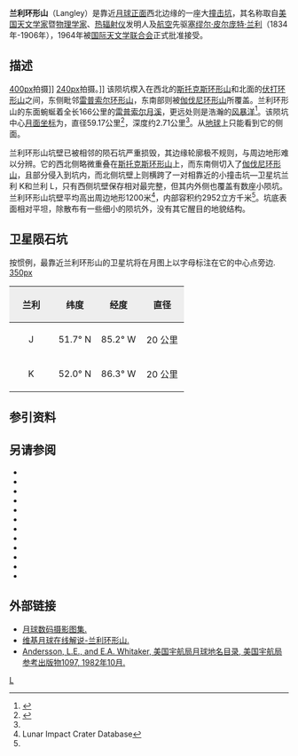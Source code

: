 {{lunar crater data|
 image=LangleyCrater.jpg|240px|
 caption=[[月球轨道器5号|月球轨道器5号]]拍摄的图像。|
 latitude=51.17|
 N_or_S=N|
 longitude=86.05|
 E_or_W=W|
 diameter=59.17公里|
 depth=2.71公里|
 colong=87|
 eponym=[[塞缪尔·兰利|塞缪尔·皮·兰利]]}}
'''兰利环形山'''（Langley）是靠近[[月球正面|月球正面]]西北边缘的一座大[[撞击坑|撞击坑]]，其名称取自[[美国|美国]][[天文学家|天文学家]]暨[[物理学家|物理学家]]、[[辐射热测量计|热辐射仪]]发明人及[[航空|航空]]先驱[[塞缪尔·兰利|塞缪尔·皮尔庞特·兰利]]（1834年-1906年），1964年被[[国际天文学联合会|国际天文学联合会]]正式批准接受。

==描述== 
[[image:Normal_Volta-Repsold_LO-IV-188M_LTVT.jpg|400px]]拍摄]] 
[[image:Volta_+_Galvani_+_Repsold_-_LROC_-_WAC.jpg|240px]]拍摄。]] 
该陨坑楔入在西北的[[斯托克斯环形山|斯托克斯环形山]]和北面的[[伏打环形山|伏打环形山]]之间，东侧毗邻[[雷普索尔环形山|雷普索尔环形山]]，东南部则被[[伽伐尼环形山|伽伐尼环形山]]所覆盖。兰利环形山的东面蜿蜒着全长166公里的[[雷普索尔环形山#雷普索尔月溪|雷普索尔月溪]]，更远处则是浩瀚的[[风暴洋|风暴洋]]<ref>{{Cite web |url=http://planetarynames.wr.usgs.gov/images/Lunar/lac_21_lo.pdf |title=Crater Langley on the map LAC-21. |accessdate=2017-03-11 |archive-date=2013-02-20 |archive-url=https://web.archive.org/web/20130220125357/http://planetarynames.wr.usgs.gov/images/Lunar/lac_21_lo.pdf |dead-url=no }}</ref>。该陨坑中心[[月面坐标|月面坐标]]为{{Coord|51.17|N|86.05|W|globe:Moon|nogoogle=1|noosm=1}}，直径59.17公里<ref name="IAU">{{Cite web |url=http://planetarynames.wr.usgs.gov/Feature/3271 |title=Directory of the International Astronomical Union |accessdate=2017-03-11 |archive-date=2019-08-09 |archive-url=https://web.archive.org/web/20190809205502/https://planetarynames.wr.usgs.gov/Feature/3271 |dead-url=no }}</ref>，深度约2.71公里<ref name="LICD"/>。从[[地球|地球]]上只能看到它的侧面。

兰利环形山坑壁已被相邻的陨石坑严重损毁，其边缘轮廓极不规则，与周边地形难以分辨。它的西北侧略微重叠在[[斯托克斯环形山|斯托克斯环形山]]上，而东南侧切入了[[伽伐尼环形山|伽伐尼环形山]]，且部分侵入到坑内，而北侧坑壁上则横跨了一对相靠近的小撞击坑—卫星坑兰利 K和兰利 L，只有西侧坑壁保存相对最完整，但其内外侧也覆盖有数座小陨坑。兰利环形山坑壁平均高出周边地形1200米<ref name=LICD>Lunar Impact Crater Database</ref>，内部容积约2952立方千米<ref name="LICD"/>。坑底表面相对平坦，除散布有一些细小的陨坑外，没有其它醒目的地貌结构。

==卫星陨石坑==
按惯例，最靠近兰利环形山的卫星坑将在月图上以字母标注在它的中心点旁边.
[[image:Langley_sattelite_craters_map.jpg|350px]]

{| class="wikitable"
!width="25%" style="background:#eeeeee;" |兰利 
!width="25%" style="background:#eeeeee;" |纬度
!width="25%" style="background:#eeeeee;" |经度
!width="25%" style="background:#eeeeee;" |直径
|-
|align="center"|J
|align="center"|51.7° N
|align="center"|85.2° W
|align="center"|20 公里
|-
|align="center"|K
|align="center"|52.0° N
|align="center"|86.3° W
|align="center"|20 公里
|}{{clear}}
==参引资料==
{{Reflist}}

==另请参阅==
{{refbegin}}
* {{cite book
  | last1 = Andersson
  | first1 = L. E.
  | last2 = Whitaker
  | first2 = E. A.
  | authorlink2 = Ewen Whitaker
  | date = 1982
  | title = [[NASA|NASA]] Catalogue of Lunar Nomenclature
  | publisher = NASA RP-1097
  | ref = harv
  }}
* {{cite web
  | last = Blue
  | first = Jennifer
  | date = July 25, 2007
  | title = Gazetteer of Planetary Nomenclature
  | publisher = [[United_States_Geological_Survey|USGS]]
  | url = http://planetarynames.wr.usgs.gov/
  | accessdate = 2007-08-05
  | ref = harv
  | archive-date = 2018-12-25
  | archive-url = https://web.archive.org/web/20181225170157/https://planetarynames.wr.usgs.gov/
  | dead-url = no
  }}
* {{cite book
  | last1 = Bussey
  | first1 = B.
  | authorlink1 = Ben Bussey
  | last2 = Spudis
  | first2 = P.
  | authorlink2 = Paul Spudis
  | date = 2004
  | title = The Clementine Atlas of the Moon
  | publisher = Cambridge University Press
  | location = New York
  | isbn = 978-0-521-81528-4
  | ref = harv
  }}
* {{cite book
  | last1 = Cocks
  | first1 = Elijah E.
  | last2 = Cocks
  | first2 = Josiah C.
  | date = 1995
  | title = Who's Who on the Moon: A Biographical Dictionary of Lunar Nomenclature
  | url = https://archive.org/details/isbn_9780936389271
  | publisher = Tudor Publishers
  | isbn = 978-0-936389-27-1
  | ref = harv
  }}
* {{cite web
  | last = McDowell
  | first = Jonathan
  | date = July 15, 2007
  | url = http://host.planet4589.org/astro/lunar/
  | title = Lunar Nomenclature
  | publisher = Jonathan's Space Report
  | accessdate = 2007-10-24
  | ref = harv
  | archive-date = 2018-12-25
  | archive-url = https://web.archive.org/web/20181225170156/http://host.planet4589.org/astro/lunar/
  | dead-url = no
  }}
* {{cite journal| last1 = Menzel| first1 = D. H.| last2 = Minnaert| first2 = M.| last3 = Levin| first3 = B.| last4 = Dollfus| first4 = A.| last5 = Bell| first5 = B.| title = Report on Lunar Nomenclature by the Working Group of Commission 17 of the IAU| doi = 10.1007/BF00171763| journal = Space Science Reviews| volume = 12| issue = 2| pages = 136–186| date = 1971| bibcode = 1971SSRv...12..136M| ref = harv}}
* {{cite book
  | first = Patrick
  | last = Moore
  | authorlink = Patrick Moore
  | date = 2001
  | title = On the Moon
  | url = https://archive.org/details/patrickmooreonmo00patr
  | publisher = Sterling Publishing Co.
  | isbn = 978-0-304-35469-6
  | ref = harv
  }}
* {{cite book
  | first = Fred W.
  | last = Price
  | date = 1988
  | title = The Moon Observer's Handbook
  | publisher = Cambridge University Press
  | isbn = 978-0-521-33500-3
  | ref = harv
  }}
* {{cite book
  | last = Rükl
  | first = Antonín
  | authorlink = Antonín Rükl
  | date = 1990
  | title = Atlas of the Moon
  | publisher = Kalmbach Books
  | isbn = 978-0-913135-17-4
  | ref = harv
  }}
* {{cite book
  | last = Webb
  | first = Rev. T. W.
  | authorlink = Thomas William Webb
  | date = 1962
  | title = Celestial Objects for Common Telescopes
  | url = https://archive.org/details/celestialobjects00webb
  | edition = 6th revised
  | publisher = Dover
  | isbn = 978-0-486-20917-3
  | ref = harv
  }}
* {{cite book
  | first = Ewen A.
  | last = Whitaker
  | authorlink = Ewen Whitaker
  | date = 1999
  | title = Mapping and Naming the Moon
  | publisher = Cambridge University Press
  | isbn = 978-0-521-62248-6
  | ref = harv
  }}
* {{cite book
  | first = Peter T.
  | last = Wlasuk
  | date = 2000
  | title = Observing the Moon
  | publisher = Springer
  | isbn = 978-1-85233-193-1
  | ref = harv
 }}
{{refend}}

==外部链接==
*[http://www.lpi.usra.edu/resources/lunar_orbiter/bin/srch_nam.shtml?Langley%7C0 月球数码摄影图集.] {{Wayback|url=http://www.lpi.usra.edu/resources/lunar_orbiter/bin/srch_nam.shtml?Langley%7C0 |date=20201127015612 }}
*[http://the-moon.wikispaces.com/Langley 维基月球在线解说-兰利环形山.] {{Wayback|url=http://the-moon.wikispaces.com/Langley |date=20180531115213 }}
*[http://planet4589.org/astro/lunar/RP-1097.pdf Andersson, L.E., and E.A. Whitaker, 美国宇航局月球地名目录, 美国宇航局参考出版物1097, 1982年10月.]{{Wayback|url=http://planet4589.org/astro/lunar/RP-1097.pdf |date=20141006125838 }}

[[Category:月球环形山|L]]
{{月球環形山 (L-N)}}